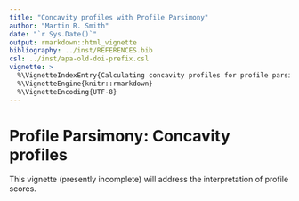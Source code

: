 ---
title: "Concavity profiles with Profile Parsimony"
author: "Martin R. Smith"
date: "`r Sys.Date()`"
output: rmarkdown::html_vignette
bibliography: ../inst/REFERENCES.bib
csl: ../inst/apa-old-doi-prefix.csl
vignette: >
  %\VignetteIndexEntry{Calculating concavity profiles for profile parsimony}
  %\VignetteEngine{knitr::rmarkdown}
  %\VignetteEncoding{UTF-8}
---

# Profile Parsimony: Concavity profiles

This vignette (presently incomplete) will address the interpretation of 
profile scores.

<!--
How are profile scores generated and what do they mean?



In this vignette we'll understand profile scores, and get a small insight 
into how they are calculated in the `TreeSearch` package.

Let's get started by [loading the package](getting-started.html) and
[opening a dataset](https://ms609.github.io/TreeTools/articles/load-data.html). 
We'll work with a dataset generated by Congreve & Lamsdell [-@Congreve2016;-@Congreve2016dd], which contains binary (`0`/`1`) characters,
and with no missing or ambiguous data (`?`s).

```{r Set up, eval=FALSE}
library(TreeSearch)
data(referenceTree)
data(congreveLamsdellMatrices)
dataset <- congreveLamsdellMatrices[[1]]
suppressWarnings(RNGversion("3.5.0")) # Until we can require R3.6.0
set.seed(0)
```

One thing that`s interesting to know is how much extra precision is gained by running
larger samples of trees when generating concavity curves.

```{r Precision testing, cache=TRUE, warning=FALSE, eval=FALSE}
preci1 <- PrepareDataProfile(dataset, precision=2e+05) # Quick, imprecise
preci2 <- PrepareDataProfile(dataset, precision=4e+05)
preci3 <- PrepareDataProfile(dataset, precision=8e+05)
info1 <- attr(preci1, 'info.amounts')
info2 <- attr(preci2, 'info.amounts')
info3 <- attr(preci3, 'info.amounts')
diff32 <- as.double(info3 - info2)
hist (diff32, breaks=seq(min(diff32) - 0.002, max(diff32) + 0.005, by=0.002))

if (all_the_time_in_the_world <- FALSE) {
preci4 <- PrepareDataProfile(dataset, precision=1.6e+06)
preci5 <- PrepareDataProfile(dataset, precision=3.2e+06) # Slow, more precise

info4 <- attr(preci4, 'info.amounts')
info5 <- attr(preci5, 'info.amounts')

diff42 <- as.double(info4 - info2)
diff43 <- as.double(info4 - info3)
diff54 <- as.double(info5 - info4)
nonzero <- info4 > 0.00001

hist (diff43)
hist (thisDiff <- diff54); quantile(thisDiff, probs=c(0, 5, 10, 50, 90, 95, 100)/100)
hist (diff42)
hist(100*(diff32 / info4)[nonzero])
hist(100*(diff42 / info4)[nonzero])
hist(100*(diff43 / info4)[nonzero])
}
```

```{r More histograms, eval=FALSE}
diff12 <- info1[1:10, ] - info2

hist(diff12, breaks=seq(min(diff12)-0.01, max(diff12)+0.01, by=0.01))

hist(info3 - info2)
hist(info3 - info1[1:10, ])
if (all_the_time_in_the_world) {
hist(info4 - info2)
}
```

# References
-->
